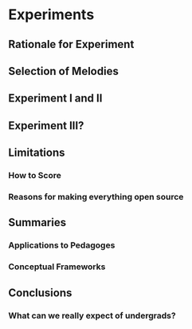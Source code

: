 # Experiments

## Rationale for Experiment

## Selection of Melodies

## Experiment I and II

## Experiment III?

## Limitations

### How to Score 

### Reasons for making everything open source

## Summaries

### Applications to Pedagoges

### Conceptual Frameworks 

## Conclusions

### What can we really expect of undergrads?

